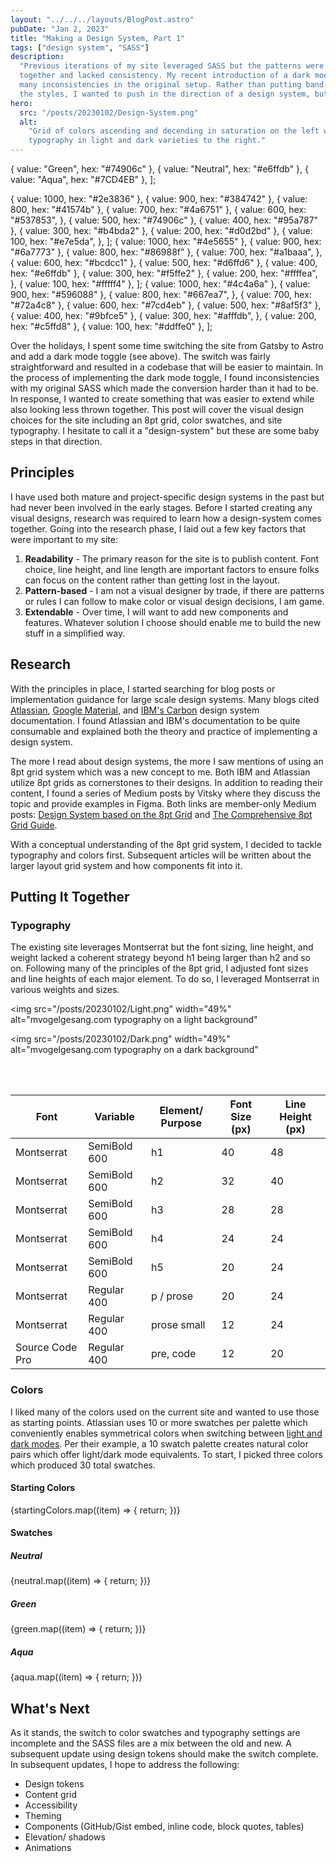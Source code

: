 ```yaml
---
layout: "../../../layouts/BlogPost.astro"
pubDate: "Jan 2, 2023"
title: "Making a Design System, Part 1"
tags: ["design system", "SASS"]
description:
  "Previous iterations of my site leveraged SASS but the patterns were thrown
  together and lacked consistency. My recent introduction of a dark mode exposed
  many inconsistencies in the original setup. Rather than putting band-aids on
  the styles, I wanted to push in the direction of a design system, but how?"
hero:
  src: "/posts/20230102/Design-System.png"
  alt:
    "Grid of colors ascending and decending in saturation on the left with
    typography in light and dark varieties to the right."
---
```


  { value: "Green", hex: "#74906c" },
  { value: "Neutral", hex: "#e6ffdb" },
  { value: "Aqua", hex: "#7CD4EB" },
];

  { value: 1000, hex: "#2e3836" },
  { value: 900, hex: "#384742" },
  { value: 800, hex: "#41574b" },
  { value: 700, hex: "#4a6751" },
  {
    value: 600,
    hex: "#537853",
  },
  { value: 500, hex: "#74906c" },
  { value: 400, hex: "#95a787" },
  { value: 300, hex: "#b4bda2" },
  { value: 200, hex: "#d0d2bd" },
  {
    value: 100,
    hex: "#e7e5da",
  },
];
  { value: 1000, hex: "#4e5655" },
  { value: 900, hex: "#6a7773" },
  { value: 800, hex: "#86988f" },
  {
    value: 700,
    hex: "#a1baaa",
  },
  { value: 600, hex: "#bcdcc1" },
  { value: 500, hex: "#d6ffd6" },
  { value: 400, hex: "#e6ffdb" },
  { value: 300, hex: "#f5ffe2" },
  {
    value: 200,
    hex: "#ffffea",
  },
  { value: 100, hex: "#fffff4" },
];
  { value: 1000, hex: "#4c4a6a" },
  { value: 900, hex: "#596088" },
  {
    value: 800,
    hex: "#667ea7",
  },
  { value: 700, hex: "#72a4c8" },
  { value: 600, hex: "#7cd4eb" },
  { value: 500, hex: "#8af5f3" },
  { value: 400, hex: "#9bfce5" },
  {
    value: 300,
    hex: "#afffdb",
  },
  { value: 200, hex: "#c5ffd8" },
  { value: 100, hex: "#ddffe0" },
];

Over the holidays, I spent some time switching the site from Gatsby to Astro and
add a dark mode toggle (see <i class="fas fa-adjust"></i> above). The switch was
fairly straightforward and resulted in a codebase that will be easier to
maintain. In the process of implementing the dark mode toggle, I found
inconsistencies with my original SASS which made the conversion harder than it
had to be. In response, I wanted to create something that was easier to extend
while also looking less thrown together. This post will cover the visual design
choices for the site including an 8pt grid, color swatches, and site typography.
I hesitate to call it a "design-system" but these are some baby steps in that
direction.

## Principles

I have used both mature and project-specific design systems in the past but had
never been involved in the early stages. Before I started creating any visual
designs, research was required to learn how a design-system comes together.
Going into the research phase, I laid out a few key factors that were important
to my site:

1. **Readability** - The primary reason for the site is to publish content. Font
   choice, line height, and line length are important factors to ensure folks
   can focus on the content rather than getting lost in the layout.
1. **Pattern-based** - I am not a visual designer by trade, if there are
   patterns or rules I can follow to make color or visual design decisions, I am
   game.
1. **Extendable** - Over time, I will want to add new components and features.
   Whatever solution I choose should enable me to build the new stuff in a
   simplified way.

## Research

With the principles in place, I started searching for blog posts or
implementation guidance for large scale design systems. Many blogs cited
[Atlassian](https://atlassian.design),
[Google Material](https://m3.material.io/styles), and
[IBM's Carbon](https://carbondesignsystem.com/guidelines/2x-grid/overview/)
design system documentation. I found Atlassian and IBM's documentation to be
quite consumable and explained both the theory and practice of implementing a
design system.

The more I read about design systems, the more I saw mentions of using an 8pt
grid system which was a new concept to me. Both IBM and Atlassian utilize 8pt
grids as cornerstones to their designs. In addition to reading their content, I
found a series of Medium posts by Vitsky where they discuss the topic and
provide examples in Figma. Both links are member-only Medium posts:
[Design System based on the 8pt Grid](https://medium.com/@VitskyDS/design-system-based-on-the-8pt-grid-2473ca5f0ae1)
and
[The Comprehensive 8pt Grid Guide](https://medium.com/swlh/the-comprehensive-8pt-grid-guide-aa16ff402179).

With a conceptual understanding of the 8pt grid system, I decided to tackle
typography and colors first. Subsequent articles will be written about the
larger layout grid system and how components fit into it.

## Putting It Together

### Typography

The existing site leverages Montserrat but the font sizing, line height, and
weight lacked a coherent strategy beyond h1 being larger than h2 and so on.
Following many of the principles of the 8pt grid, I adjusted font sizes and line
heights of each major element. To do so, I leveraged Montserrat in various
weights and sizes.

<img
  src="/posts/20230102/Light.png"
  width="49%"
  alt="mvogelgesang.com typography on a light background"
></img>
<img
  src="/posts/20230102/Dark.png"
  width="49%"
  alt="mvogelgesang.com typography on a dark background"
></img>

<br /><br />

| Font            | Variable     | Element/ Purpose | Font Size (px) | Line Height (px) |
| --------------- | ------------ | ---------------- | -------------- | ---------------- |
| Montserrat      | SemiBold 600 | h1               | 40             | 48               |
| Montserrat      | SemiBold 600 | h2               | 32             | 40               |
| Montserrat      | SemiBold 600 | h3               | 28             | 28               |
| Montserrat      | SemiBold 600 | h4               | 24             | 24               |
| Montserrat      | SemiBold 600 | h5               | 20             | 24               |
| Montserrat      | Regular 400  | p / prose        | 20             | 24               |
| Montserrat      | Regular 400  | prose small      | 12             | 24               |
| Source Code Pro | Regular 400  | pre, code        | 12             | 20               |

### Colors

I liked many of the colors used on the current site and wanted to use those as
starting points. Atlassian uses 10 or more swatches per palette which
conveniently enables symmetrical colors when switching between
[light and dark modes](https://atlassian.design/foundations/color-new/color-palette-new/#picking-colors-for-dark-mode).
Per their example, a 10 swatch palette creates natural color pairs which offer
light/dark mode equivalents. To start, I picked three colors which produced 30
total swatches.

#### Starting Colors

<div style="display:flex; flex-wrap: wrap;">
  {startingColors.map((item) => {
    return <Swatch hexValue={item.hex} colorName={item.value} />;
  })}
</div>

#### Swatches

##### Neutral

<div style="display:flex; flex-wrap: wrap;">
  {neutral.map((item) => {
    return <Swatch hexValue={item.hex} colorName={"neutral" + item.value} />;
  })}
</div>

##### Green

<div style="display:flex; flex-wrap: wrap;">
  {green.map((item) => {
    return <Swatch hexValue={item.hex} colorName={"green" + item.value} />;
  })}
</div>

##### Aqua

<div style="display:flex; flex-wrap: wrap;">
  {aqua.map((item) => {
    return <Swatch hexValue={item.hex} colorName={"aqua" + item.value} />;
  })}
</div>

## What's Next

As it stands, the switch to color swatches and typography settings are
incomplete and the SASS files are a mix between the old and new. A subsequent
update using design tokens should make the switch complete. In subsequent
updates, I hope to address the following:

- Design tokens
- Content grid
- Accessibility
- Theming
- Components (GitHub/Gist embed, inline code, block quotes, tables)
- Elevation/ shadows
- Animations

